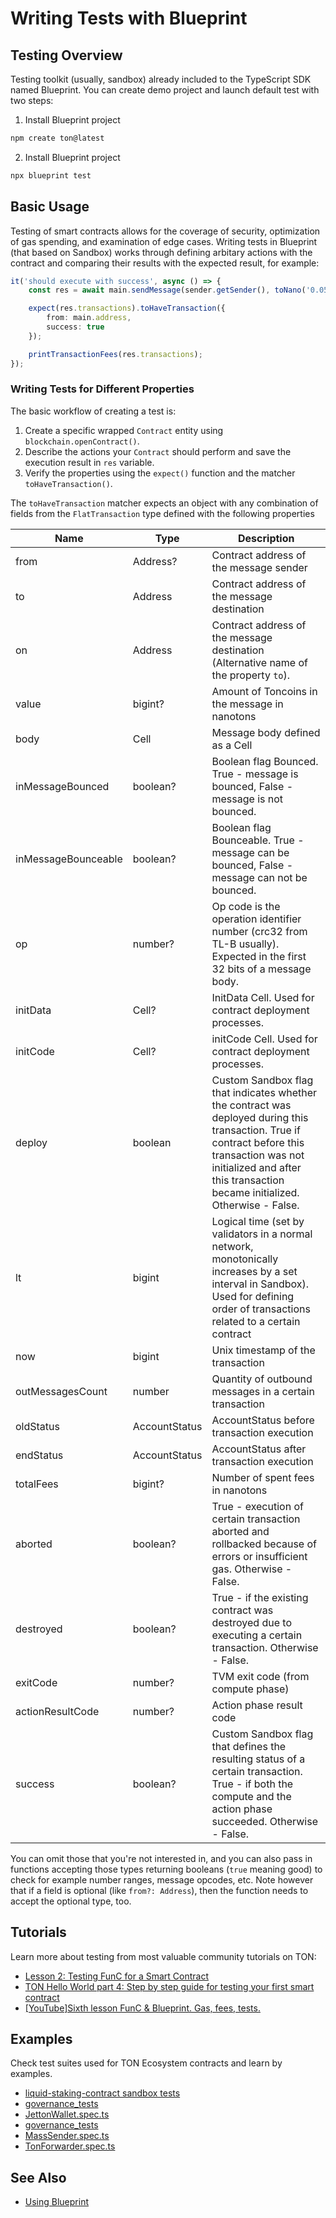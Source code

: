 # Writing Tests with Blueprint

## Testing Overview

Testing toolkit (usually, sandbox) already included to the TypeScript SDK named Blueprint. You can create demo project and launch default test with two steps:

1. Install Blueprint project
```bash
npm create ton@latest
```

2. Install Blueprint project
```bash
npx blueprint test
```

## Basic Usage
Testing of smart contracts allows for the coverage of security, optimization of gas spending, and examination of edge cases.
Writing tests in Blueprint (that based on Sandbox) works through defining arbitary actions with the contract and comparing their results with the expected result, for example:

```typescript
it('should execute with success', async () => {                              // description of the test case
    const res = await main.sendMessage(sender.getSender(), toNano('0.05'));  // performing an action with contract main and saving result in res

    expect(res.transactions).toHaveTransaction({                             // configure the expected result with expect() function
        from: main.address,                                                  // set expected sender for transaction we want to test matcher properties from
        success: true                                                        // set the desirable result using matcher property success
    });

    printTransactionFees(res.transactions);                                  // print table with details on spent fees
});
```


### Writing Tests for Different Properties

The basic workflow of creating a test is:
1. Create a specific wrapped `Contract` entity using `blockchain.openContract()`.
2. Describe the actions your `Contract` should perform and save the execution result in `res` variable.
3. Verify the properties using the `expect()` function and the matcher `toHaveTransaction()`.

The `toHaveTransaction` matcher expects an object with any combination of fields from the `FlatTransaction` type defined with the following properties

| Name                 | Type          | Description                                                                                                                                                         |
|----------------------|---------------|---------------------------------------------------------------------------------------------------------------------------------------------------------------------|
| from                 | Address?      | Contract address of the message sender                                                                                                                              |
| to                   | Address       | Contract address of the message destination                                                                                                                         |
| on                   | Address       | Contract address of the message destination  (Alternative name of the property `to`).                                                                               |
| value                | bigint?       | Amount of Toncoins in the message in nanotons                                                                                                                       |
| body                 | Cell          | Message body defined as a Cell                                                                                                                                              |
| inMessageBounced     | boolean?      | Boolean flag Bounced. True - message is bounced, False - message is not bounced.                                                                                    |
| inMessageBounceable  | boolean?      | Boolean flag Bounceable. True - message can be bounced, False - message can not be bounced.                                                                         |
| op                   | number?       | Op code is the operation identifier number (crc32 from TL-B usually). Expected in the first 32 bits of a message body.                                              |
| initData             | Cell?         | InitData Cell. Used for contract deployment processes.                                                                                                              |
| initCode             | Cell?         | initCode Cell. Used for contract deployment processes.                                                                                                              |
| deploy               | boolean       | Custom Sandbox flag that indicates whether the contract was deployed during this transaction. True if contract before this transaction was not initialized and after this transaction became initialized. Otherwise - False.  |
| lt                   | bigint        | Logical time (set by validators in a normal network, monotonically increases by a set interval in Sandbox). Used for defining order of transactions related to a certain contract                                                           |
| now                  | bigint        | Unix timestamp of the transaction                                                                                                                                       |
| outMessagesCount     | number        | Quantity of outbound messages in a certain transaction                                                                                                              |
| oldStatus            | AccountStatus | AccountStatus before transaction execution                                                                                                                              |
| endStatus            | AccountStatus | AccountStatus after transaction execution                                                                                                                               |
| totalFees            | bigint?        | Number of spent fees in nanotons                                                                                                                                    |
|aborted| boolean?       | True - execution of certain transaction aborted and rollbacked because of errors or insufficient gas. Otherwise - False.                                            |
|destroyed| boolean?       | True - if the existing contract was destroyed due to executing a certain transaction. Otherwise - False.                                                            |
|exitCode| number?        | TVM exit code (from compute phase)                                                                                                                                |
|actionResultCode| number? | Action phase result code |
|success| boolean?       | Custom Sandbox flag that defines the resulting status of a certain transaction. True - if both the compute and the action phase succeeded. Otherwise - False.       |


You can omit those that you're not interested in, and you can also pass in functions accepting those types returning booleans (`true` meaning good) to check for example number ranges, message opcodes, etc. Note however that if a field is optional (like `from?: Address`), then the function needs to accept the optional type, too.

## Tutorials

Learn more about testing from most valuable community tutorials on TON:

* [Lesson 2: Testing FunC for a Smart Contract](https://github.com/romanovichim/TonFunClessons_Eng/blob/main/lessons/smartcontract/2lesson/secondlesson.md)
* [TON Hello World part 4: Step by step guide for testing your first smart contract](https://ton-community.github.io/tutorials/04-testing/)
* [[YouTube]Sixth lesson FunC & Blueprint. Gas, fees, tests.](https://youtu.be/3XIpKZ6wNcg)


## Examples

Check test suites used for TON Ecosystem contracts and learn by examples.

* [liquid-staking-contract sandbox tests](https://github.com/ton-blockchain/liquid-staking-contract/tree/main/tests)
* [governance_tests](https://github.com/Trinketer22/governance_tests/blob/master/config_tests/tests/)
* [JettonWallet.spec.ts](https://github.com/EmelyanenkoK/modern_jetton/blob/master/tests/JettonWallet.spec.ts)
* [governance_tests](https://github.com/Trinketer22/governance_tests/blob/master/elector_tests/tests/complaint-test.fc)
* [MassSender.spec.ts](https://github.com/Gusarich/ton-mass-sender/blob/main/tests/MassSender.spec.ts)
* [TonForwarder.spec.ts](https://github.com/TrueCarry/ton-contract-forwarder/blob/main/src/contracts/ton-forwarder/TonForwarder.spec.ts)


## See Also
* [Using Blueprint](/develop/smart-contracts/sdk/javascript)